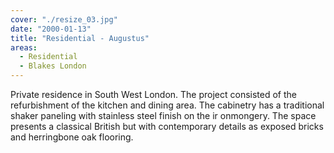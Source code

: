 ```yaml
---
cover: "./resize_03.jpg"
date: "2000-01-13"
title: "Residential - Augustus"
areas:
  - Residential
  - Blakes London 
---
```


Private residence in South West London. The project
consisted of the refurbishment of the kitchen and dining
area. The cabinetry has a traditional shaker paneling
with stainless steel finish on the ir onmongery.
The space presents a classical British but with contemporary
details as exposed bricks and herringbone
oak flooring.
